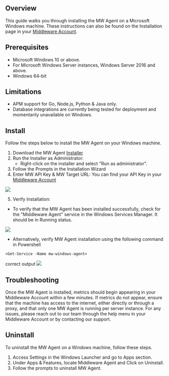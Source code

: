 ## Overview

This guide walks you through installing the MW Agent on a Microsoft Windows machine. These instructions can also be found on the Installation page in your [Middleware Account](https://app.middleware.io/installation#infrastructures/windows).

## Prerequisites
* Microsoft Windows 10 or above.
* For Microsoft Windows Server instances, Windows Server 2016 and above.
* Windows 64-bit

## Limitations
* APM support for Go, Node.js, Python & Java only.
* Database integrations are currently being tested for deployment and momentarily unavailable on Windows.

## Install
 Follow the steps below to install the MW Agent on your Windows machine.

1. Download the MW Agent [Installer](https://github.com/middleware-labs/mw-agent/releases/latest/download/mw-windows-agent-setup.exe)
2. Run the Installer as Administrator:
   * Right-click on the installer and select "Run as administrator".
3. Follow the Prompts in the Installation Wizard
4. Enter MW API Key & MW Target URL:
 You can find your API Key in your [Middleware Account](https://app.middleware.io/installation#infrastructures/windows)

<img src="/images/agent-installation/windows.png" />

5.  Verify Installation:
-   To verify that the MW Agent has been installed successfully, check for the "Middleware Agent" service in the Windows Services Manager. It should be in Running status.
<img src="/images/agent-installation/windows_verify.png" />

-   Alternatively, verify MW Agent installation using the following command in Powershell

```shell
<Get-Service -Name mw-windows-agent>
```

correct output
<img src="/images/agent-installation/windows_correct.jpg" />


## Troubleshooting
Once the MW Agent is installed, metrics should begin appearing in your Middleware Account within a few minutes. If metrics do not appear, ensure that the machine has access to the internet, either directly or through a proxy, and that only one MW Agent is running per server instance.
For any issues, please reach out to our team through the help menu in your Middleware Account or by contacting our support.

## Uninstall
To uninstall the MW Agent on a Windows machine, follow these steps.

1. Access Settings in the Windows Launcher and go to Apps section. 
2. Under Apps & Features, locate Middleware Agent and Click on Uninstall.
3. Follow the prompts to uninstall MW Agent.

